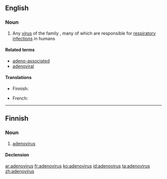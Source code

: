 ==English==
{{wikipedia}}
{{wikispecies|Adenoviridae}}

===Noun===
{{en-noun|es}}

# Any [[virus]] of the family {{taxlink|Adenoviridae|family|noshow=1|i=1}}, many of which are responsible for [[respiratory]] [[infection]]s in humans

====Related terms====
* [[adeno-associated]]
* [[adenoviral]]

====Translations====
{{trans-top}}
* Finnish: {{t|fi|adenovirus}}
{{trans-mid}}
* French: {{t+|fr|adénovirus|m}}
{{trans-bottom}}


----

==Finnish==

===Noun===
{{fi-noun}}

# [[#English|adenovirus]]

====Declension====
{{fi-decl-vastaus|adenoviru|a}}

[[ar:adenovirus]]
[[fr:adenovirus]]
[[ko:adenovirus]]
[[id:adenovirus]]
[[ta:adenovirus]]
[[zh:adenovirus]]